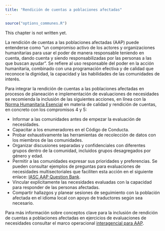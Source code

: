 ---
title: "Rendición de cuentas a poblaciones afectadas"
---

```{r options_communes, include=FALSE}
source("options_communes.R")
```


<div class="important">
This chapter is not written yet.
</div>

La rendición de cuentas a las poblaciones afectadas (AAP) puede entenderse como "un compromiso activo de los actores y organizaciones humanitarias para usar el poder de manera responsable teniendo en cuenta, dando cuenta y siendo responsabilizadas por las personas a las que buscan ayudar". Se refiere al uso responsable del poder en la acción humanitaria, combinado con una programación efectiva y de calidad que reconoce la dignidad, la capacidad y las habilidades de las comunidades de interés.

Para integrar la rendición de cuentas a las poblaciones afectadas en procesos de planeación e implementación de evaluaciones de necesidades se recomienda la inclusión de las siguientes acciones, en línea con la [Norma Humanitaria Esencial](https://corehumanitarianstandard.org/files/files/Core%20Humanitarian%20Standard%20-%20Spanish.pdf) en materia de calidad y rendición de cuentas, en concreto con los compromisos 4 y 5:

- Informar a las comunidades antes de empezar la evaluación de necesidades.
- Capacitar a los enumeradores en el Código de Conducta.
- Probar exhaustivamente las herramientas de recolección de datos con los miembros de las comunidades.
- Organizar discusiones separadas y confidenciales con diferentes grupos dentro de la comunidad, incluidos grupos desagregados por género y edad.
- Permitir a las comunidades expresar sus prioridades y preferencias. Se pueden consultar ejemplos de preguntas para evaluaciones de necesidades multisectoriales que faciliten esta acción en el siguiente enlace: [IASC AAP Question Bank](https://interagencystandingcommittee.org/system/files/reach_iasc_aap_psea_task_team_menu_of_aap_questions_for_needs_assessments_june_2018.pdf).
- Vincular explícitamente las necesidades evaluadas con la capacidad para responder de las personas afectadas.
- Compartir hallazgos y planear sesiones de seguimiento con la población afectada en el idioma local con apoyo de traductores según sea necesario.

Para más información sobre conceptos clave para la inclusión de rendición de cuentas a poblaciones afectadas en ejercicios de evaluaciones de necesidades consultar el marco operacional [interagencial para AAP](https://interagencystandingcommittee.org/system/files/legacy_files/AAP%20Operational%20Framework%20Final%20Revision.pdf).